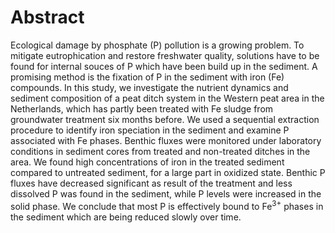# Abstract {-}

Ecological damage by phosphate (P) pollution is a growing problem. To mitigate eutrophication and restore freshwater quality, solutions have to be found for internal souces of P which have been build up in the sediment. A promising method is the fixation of P in the sediment with iron (Fe) compounds. In this study, we investigate the nutrient dynamics and sediment composition of a peat ditch system in the Western peat area in the Netherlands, which has partly been treated with Fe sludge from groundwater treatment six months before. We used a sequential extraction procedure to identify iron speciation in the sediment and examine P associated with Fe phases. Benthic fluxes were monitored under laboratory conditions in sediment cores from treated and non-treated ditches in the area. We found high concentrations of iron in the treated sediment compared to untreated sediment, for a large part in oxidized state. Benthic P fluxes have decreased significant as result of the treatment and less dissolved P was found in the sediment, while P levels were increased in the solid phase. We conclude that most P is effectively bound to Fe$^{3+}$ phases in the sediment which are being reduced slowly over time.